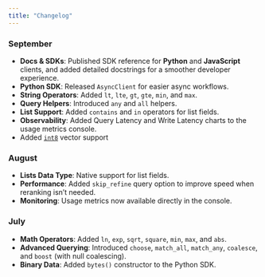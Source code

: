 ```yaml
---
title: "Changelog"
---
```


### September

- **Docs & SDKs**: Published SDK reference for **Python** and **JavaScript** clients, and added detailed docstrings for a smoother developer experience.
- **Python SDK**: Released `AsyncClient` for easier async workflows.
- **String Operators**: Added `lt`, `lte`, `gt`, `gte`, `min`, and `max`.
- **Query Helpers**: Introduced `any` and `all` helpers.
- **List Support**: Added `contains` and `in` operators for list fields.
- **Observability**: Added Query Latency and Write Latency charts to the usage metrics console.
- Added [`int8`](/documents/query#lt) vector support

### August

- **Lists Data Type**: Native support for list fields.
- **Performance**: Added `skip_refine` query option to improve speed when reranking isn’t needed.
- **Monitoring**: Usage metrics now available directly in the console.

### July

- **Math Operators**: Added `ln`, `exp`, `sqrt`, `square`, `min`, `max`, and `abs`.
- **Advanced Querying**: Introduced `choose`, `match_all`, `match_any`, `coalesce`, and `boost` (with null coalescing).
- **Binary Data**: Added `bytes()` constructor to the Python SDK.